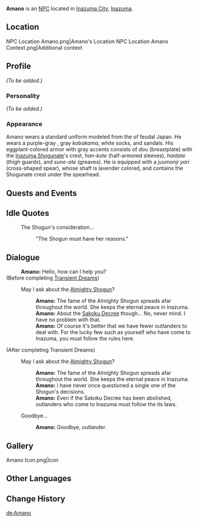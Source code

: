 {{Meta
<!-- REMOVE ANY LINE BELOW WHICH DOES NOT APPLY     -->
<!-- REMOVE THIS TEMPLATE AFTER ADDING MISSING INFO -->
|missing_NPC_profile  = yes
}}
{{Character Infobox
|type             = NPC
|image            = NPC Amano.png
|realname         = 
|region           = Inazuma
|affiliation      = Tenryou Commission
|title            = Doushin
|voiceEN          = 
|voiceCN          = 
|voiceJP          = 
|dialoguereward   = 
}}
'''Amano''' {{Lang|ja={{rubi|天|あま|野|の}}}} is an [[NPC]] located in [[Inazuma City]], [[Inazuma]].

==Location==
<gallery>
NPC Location Amano.png|Amano's Location
NPC Location Amano Context.png|Additional context
</gallery>

==Profile==
<!--detailed story/lore information goes here-->
''(To be added.)''

===Personality===
''(To be added.)''

===Appearance===
Amano wears a standard uniform modeled from the ''{{w|ashigaru}}'' of feudal Japan. He wears a purple-gray ''{{w|shitagi}}'', gray ''kobakama'', white socks, and ''{{w|waraji}}'' sandals. His eggplant-colored armor with gray accents consists of ''dou'' (breastplate) with the [[Inazuma Shogunate]]'s crest, ''han-kote'' (half-armored sleeves), ''haidate'' (thigh guards), and ''sune-ate'' (greaves). He is equipped with a ''juumonji yari'' (cross-shaped spear), whose shaft is lavender colored, and contains the Shogunate crest under the spearhead.

==Quests and Events==
{{Quests and Events}}

==Idle Quotes==
{{Dialogue start}}
: {{DIcon|Idle}} The Shogun's consideration...
:: {{A|VO Amano 01.ogg}} "The Shogun must have her reasons."
{{Dialogue end}}

==Dialogue==
{{Dialogue start}}
:'''Amano:''' Hello, how can I help you?
;(Before completing [[Transient Dreams]])
:{{DIcon}} May I ask about the [[Ei|Almighty Shogun]]?
::'''Amano:''' The fame of the Almighty Shogun spreads afar throughout the world. She keeps the eternal peace in Inazuma.
::'''Amano:''' About the [[Sakoku Decree]] though... No, never mind. I have no problem with that.
::'''Amano:''' Of course it's better that we have fewer outlanders to deal with. For the lucky few such as yourself who have come to Inazuma, you must follow the rules here.
;(After completing Transient Dreams)
:{{DIcon}} May I ask about the [[Ei|Almighty Shogun]]?
::'''Amano:''' The fame of the Almighty Shogun spreads afar throughout the world. She keeps the eternal peace in Inazuma.
::'''Amano:''' I have never once questioned a single one of the Shogun's decisions.
::'''Amano:''' Even if the Sakoku Decree has been abolished, outlanders who come to Inazuma must follow the its laws.
:{{DIcon}} Goodbye...
::'''Amano:''' Goodbye, outlander.
{{Dialogue end}}

==Gallery==
<gallery>
Amano Icon.png|Icon
</gallery>

==Other Languages==
{{Other Languages
|default_hidden = 1
|en      = Amano
|zhs     = 天野
|zhs_rm  = Tiānyě
|zht     = 天野
|zht_rm  = Tiānyě
|ja      = 天野
|ja_rm   = Amano
|ko      = 아마노
|ko_rm   = Amano
|es      = Amano
|fr      = Amano
|ru      = Амано
|th      = Amano
|vi      = Amano
|de      = Amano
|id      = Amano
|pt      = Amano
|tr      = Amano
|it      = Amano
}}

==Change History==
{{Change History|2.0}}
<!--
==References==
{{Reflist}}-->

[[de:Amano]]